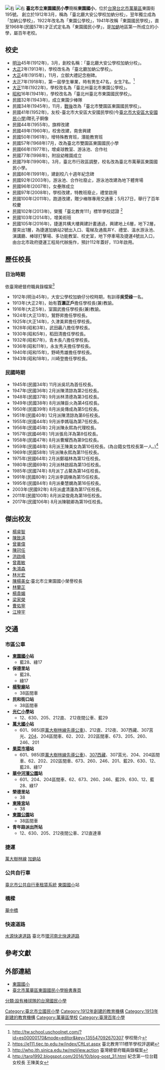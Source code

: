 {{coord|25.023091|121.498259|display=title}}
{{Infobox School
| name = 臺北市萬華區東園國民小學
| other_name = Taipei Dong Yuan Elementary School
| image = [[File:Taipei_Dong_Yuan_Elementary_School.jpg|280px]]
| motto =
| established = 西元1912年 (明治45年)
| type = 市立國民小學
| affiliation = 公立
| district = [[臺北市|臺北市]][[萬華區|萬華區]]
| grades = 小一至小六，附設幼兒園
| president =
| principal = 陳毓卿
| faculty = 
| staff = 
| students = 
| conference = 
| colors = 
| mascot = 
| free_label = 
| free_text = 
| free_label2 = 
| free_text2 = 
| free_label3 =
| magazine =
| free_text3 =
| address = {{flagicon|TWN}}[[臺北市|臺北市]][[萬華區|萬華區]]東園街195號
| tel=+886-2-2303-4803
| fax=+886-2-2301-8044
| information =
| website = [http://www.tyes.tp.edu.tw/ www.tyes.tp.edu.tw]
}}
[[File:Dong_Yuan_1916.jpg|右]]
[[File:Yudali_tree_stele.jpg|右]]
'''臺北市立東園國民小學'''簡稱'''東園國小'''，位於[[台灣|台灣]][[台北市|台北市]][[萬華區|萬華區]]東園街195號。
創立於1912年3月，稱為「臺北廳大安公學校加蚋分校」，翌年獨立成為「加納公學校」，1922年改名為「東園公學校」，1941年改稱「東園國民學校」，直至1968年(民國57年)才正式定名為「東園國民小學」，是[[加蚋子|加蚋]]地區第一所成立的小學，屬百年老校。

== 校史 ==
* [[明治|明治]]45年(1912年)，3月，創校名稱：「臺北廳大安公學校加蚋分校」。
* [[大正|大正]]2年(1913年)，學校改名為「臺北廳加蚋公學校」。
* [[大正|大正]]4年(1915年)，11月，立御大禮記念樹碑。
* [[大正|大正]]7年(1918年)，第一屆學生畢業，時有男生47名，女生7名。<ref> http://tw.school.uschoolnet.com/?id=es00000170&mode=editor&key=135547092670307 學校簡介</ref>  
* [[大正|大正]]11年(1922年)，學校改名為「臺北州臺北市東園公學校」。
* [[昭和|昭和]]16年(1941年)，學校改名為「臺北州臺北市東園國民學校」。
* 民國32年(1943年)，成立東園少棒隊
* 民國34年(1945年)，11月，[[臺灣戰後時期|戰後]]改為「臺北市雙園區東園國民學校」。
* 民國41年(1952年)，友校-臺北市大安區大安國民學校(今[[臺北市大安區大安國民小學|臺北市大安區大安國民小學]])贈孔子銅像
* 民國44年(1955年)，旗桿改建
* 民國49年(1960年)，校舍改建，南舍興建
* 民國50年(1961年)，增特殊教育班，潛能教育班
* 民國57年(1968年)7月，改為臺北市雙園區東園國民小學
* 民國66年(1977年)，增桌球教室、游泳池、合作社
* 民國77年(1998年)，附設幼稚園成立
* 民國79年(1990年)，3月，臺北市行政區調整，校名改為臺北市萬華區東園國民小學。
* 民國80年(1991年)，建創校八十週年紀念碑
* 民國92年(2003年)，游泳池、合作社廢止，游泳池改建為地下體育場
* 民國96年(2007年)，女壘隊成立
* 民國97年(2008年)，學校改建，特教班廢止，禮堂啟用
* 民國100年(2011年)，跑道改建，贈少棒隊專用交通車；5月27日，舉行了百年校慶
* 民國102年(2013年)，榮獲「臺北教育111」標竿學校認證 <ref>https://e111.tiec.tp.edu.tw/index/CftLst.aspx 臺北教育111標竿學校評選網</ref>
* 民國103年(2014年)，增美術班
* 民國105年(2016年)，捷運共構大樓興建計畫通過，興建地上6層，地下2層，屋突出1層，為捷運加蚋站2號出入口、電梯及通風井Y、禮堂、溫水游泳池、演講廳、棒球打擊場、多功能教室、校史室，地下停車場及捷運4號出入口，由台北市政府捷運工程局代辦施作，預計112年蓋好，113年啟用。

== 歷任校長 ==
===日治時期===
依臺灣總督府職員錄檔案<ref> http://who.ith.sinica.edu.tw/mpView.action 臺灣總督府職員錄檔案 </ref>
* 1912年(明治45年)，大安公學校加蚋仔分校時期，有訓導'''吳受祿'''一名。
* 1913年(大正2年)，始有'''百瀨正戶'''擔任學校長(兼)教諭。
* 1916年(大正5年)，室園武擔任學校長(兼)教諭。
* 1924年(大正13年)，鷲野昇擔任學校長。
* 1925年(大正14年)，久津美昇擔任學校長。
* 1928年(昭和3年)，武田靏八擔任學校長。
* 1930年(昭和5年)，稻田清擔任學校長。
* 1932年(昭和7年)，青木長八擔任學校長。
* 1936年(昭和11年)，永友秀夫擔任學校長。
* 1940年(昭和15年)，野崎秀雄擔任學校長。
* 1943年(昭和18年)，川崎登擔任學校長。

===民國時期===
* 1945年(民國34年) 11月派吳坑為首任校長。
* 1947年(民國36年) 2月派陳清諒為第2任校長。
* 1948年(民國37年) 9月派林清德為第3任校長。
* 1949年(民國38年) 8月派陳臣火為第4任校長。
* 1950年(民國39年) 8月派吳傳成為第5位校長。
* 1951年(民國40年) 12月派陳清諒為第6任校長。
* 1955年(民國44年) 9月派李媽瑙為第7任校長。
* 1956年(民國45年) 2月派陳永熙為代理校長。
* 1957年(民國46年) 1月派張烏洋為第8任校長。
* 1958年(民國47年) 8月派曹耀西為第9位校長。
* 1959年(民國48年) 8月派王陳美女為第10任校長。(為台籍女性校長第一人。)<ref>http://tarp1992.blogspot.com/2014/10/blog-post_31.html 紀念第一位台籍女校長 王陳美女</ref>
* 1969年(民國58年) 1月派陳永熙為第11任校長。
* 1975年(民國64年) 2月派鄭福林為第12任校長。
* 1980年(民國69年) 2月派林啟超為第13任校長。
* 1985年(民國74年) 8月派丁占鰲為第14任校長。
* 1991年(民國80年) 2月派李調棟為第15任校長。
* 1995年(民國84年) 8月派秦慧嫻為第16任校長。
* 2003年(民國92年) 8月派盧清蓮為第17任校長。
* 2011年(民國100年) 8月派梁俊堯為第18任校長。
* 2017年(民國106年) 8月派陳毓卿為第19任校長。

== 傑出校友 ==

* [[楊睿智|楊睿智]]
* [[陳致遠|陳致遠]]
* [[曾華偉|曾華偉]]
* [[陳冠任|陳冠任]]
* [[洪啟峰|洪啟峰]]
* [[曾嘉敏|曾嘉敏]]
* [[朱鴻森|朱鴻森]]
* [[林光宏|林光宏]]
* [[陳楊美女|陳楊美女]]:臺北市立東園國小榮譽校長{{來源請求|reason=來源請求|date=2021年6月17日}}
* [[林蘭芷|林蘭芷]]
* [[楊貴媚|楊貴媚]]
* [[梁家榮_(棒球運動員)|梁家榮]]
* [[曹佑寧|曹佑寧]]
* [[江坤宇|江坤宇]]

== 交通 ==
=== 市區公車 ===
* '''[[東園國小|東園國小]]站'''
** 藍28、綠17
* ''' 保德里站 '''
** 藍28、
** 綠17
* '''[[楊聖廟|楊聖廟]]站'''
** 38區間車
* '''民和街口站'''
** 38區間車
* '''[[光仁小學|光仁小學]]站'''
** 12、630、205、212直、 212夜間公車、藍29
* '''[[萬大國小|萬大國小]]站'''
** 601、985(原[[萬大樹林線先導公車|萬大樹林線先導公車]])、212直、212夜、307西藏、307莒光、[[台北聯營公車204路線|204]]、204區間車、62、202、202區間車、673、205、260、246、201
* '''[[果菜市場|果菜市場]]站'''
** 601、985(原[[萬大樹林線先導公車|萬大樹林線先導公車]])、[[台北聯營公車307路線|307西藏]]、307莒光、204、204區間車、62、202、202區間車、673、260、246、201、藍29、630、12、藍28、綠17
* '''[[華中河濱公園|華中河濱公園]]站'''
** 601、204、204區間車、62、673、260、246、藍29、630、12、藍28、綠17
* '''榮德里站'''
** 38
* '''[[東隆宮|東隆宮]]站'''
** 38
* '''[[東園公園|東園公園]]站'''
** 38區間車
* '''青年路派出所站'''
** 12、630、205、212夜間公車、212直達車
=== 捷運 ===
[[萬大樹林線|萬大樹林線]]
[[加蚋站|加蚋站]]

=== 公共自行車 ===
[[臺北市公共自行車租賃系統|臺北市公共自行車租賃系統]]
[[東園國小|東園國小]]站
=== 橋樑 ===
[[華中橋|華中橋]]
=== 快速道路 ===
[[水源快速道路|水源快速道路]]
臺北市[[環河南北快速道路|環河南北快速道路]]

== 參考文獻 ==
{{reflist}}

== 外部連結 ==
* [http://www.tyes.tp.edu.tw/ 東園國小] {{Wayback|url=http://www.tyes.tp.edu.tw/ |date=20080308111130 }}
* [https://www.facebook.com/tyes.taipei/ 臺北市萬華區東園國民小學臉書專頁]

{{台北市小學列表}}

[[Category:臺北市立國民小學|Category:臺北市立國民小學]]
[[Category:1912年創建的教育機構|Category:1912年創建的教育機構]]
[[Category:1913年創建的教育機構|Category:1913年創建的教育機構]]
[[Category:萬華區學校|Category:萬華區學校]]
[[Category:臺灣百年小學|Category:臺灣百年小學]]
[[分類:設有棒球隊的台灣國民小學|分類:設有棒球隊的台灣國民小學]]